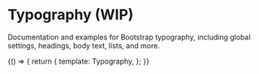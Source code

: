 

<Meta title="System/Typography" />

# Typography (WIP)

Documentation and examples for Bootstrap typography, including global settings, headings, body text, lists, and more.

<Canvas>
  <Story name="Typography">
    {() => {
      return {
        template: Typography,
      };
    }}
  </Story>
</Canvas>